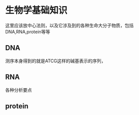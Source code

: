 # 生物学基础知识{#biology}

这里应该放中心法则，以及它涉及到的各种生命大分子物质，包括DNA,RNA,protein等等


## DNA

测序本身得到的就是ATCG这样的碱基表示的序列， 

## RNA

各种分析要点

## protein


